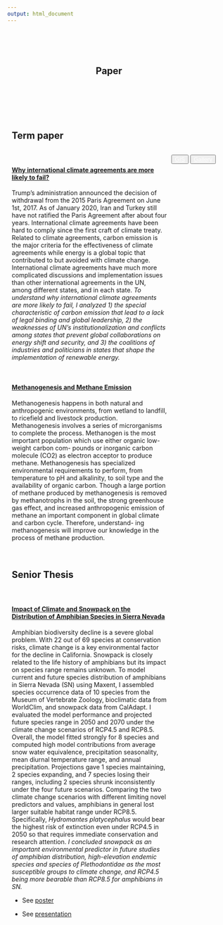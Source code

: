 ```yaml
---
output: html_document
---
```

<style>
.column {
  float: left;
  padding: 10px;
}

.left {
  width: 30%;
}

.right {
  width: 70%;
}

.row:after {
  content: "";
  display: table;
  clear: both;
}

</style>


<br><br><br>

<center>

<h2>Paper&emsp;&emsp;</h2>

</center>

<br><br><br>

<div class=""row>
  <div class="column left" align="center">
  <h2>Term paper</h2>
  </div>
  <div class="column right">
  <a href="paper/International_climate_agreements.pdf"><h4>**Why international climate agreements are more likely to fail?**</h4></a>
  <p>Trump’s administration announced the decision of withdrawal from the 2015 Paris Agreement on June 1st, 2017. As of January 2020, Iran and Turkey still have not ratified the Paris Agreement after about four years. International climate agreements have been hard to comply since the first craft of climate treaty. Related to climate agreements, carbon emission is the major criteria for the effectiveness of climate agreements while energy is a global topic that contributed to but avoided with climate change. International climate agreements have much more complicated discussions and implementation issues than other international agreements in the UN, among different states, and in each state. <i>To understand why international climate agreements are more likely to fail, I analyzed 1) the special characteristic of carbon emission that lead to a lack of legal binding and global leadership, 2) the weaknesses of UN’s institutionalization and conflicts among states that prevent global collaborations on energy shift and security, and 3) the coalitions of industries and politicians in states that shape the implementation of renewable energy.</i></p>
  
<br>

  <a href="paper/Methanogenesis.pdf"><h4>**Methanogenesis and Methane Emission**</h4></a>
  <p>Methanogenesis happens in both natural and anthropogenic environments, from wetland to landfill, to ricefield and livestock production. Methanogenesis involves a series of microrganisms to complete the process. Methanogen is the most important population which use either organic low-weight carbon com- pounds or inorganic carbon molecule (CO2) as electron acceptor to produce methane. Methanogenesis has specialized environmental requirements to perform, from temperature to pH and alkalinity, to soil type and the availability of organic carbon. Though a large portion of methane produced by methanogenesis is removed by methanotrophs in the soil, the strong greenhouse gas effect, and increased anthropogenic emission of methane an important component in global climate and carbon cycle. Therefore, understand- ing methanogenesis will improve our knowledge in the process of methane production.</p>
  </div>
</div>

<br>

<div class=""row>
  <div class="column left" align="center">
  <h2>Senior Thesis</h2>
  </div>
  <div class="column right">
  <a href="paper/amphibian_thesis.pdf"><h4>**Impact of Climate and Snowpack on the Distribution of Amphibian Species in Sierra Nevada**</h4></a>
  <p>Amphibian biodiversity decline is a severe global problem. With 22 out of 69 species at conservation risks, climate change is a key environmental factor for the decline in California. Snowpack is closely related to the life history of amphibians but its impact on species range remains unknown. To model current and future species distribution of amphibians in Sierra Nevada (SN) using Maxent, I assembled species occurrence data of 10 species from the Museum of Vertebrate Zoology, bioclimatic data from WorldClim, and snowpack data from CalAdapt. I evaluated the model performance and projected future species range in 2050 and 2070 under the climate change scenarios of RCP4.5 and RCP8.5. Overall, the model fitted strongly for 8 species and computed high model contributions from average snow water equivalence, precipitation seasonality, mean diurnal temperature range, and annual precipitation. Projections gave 1 species maintaining, 2 species expanding, and 7 species losing their ranges, including 2 species shrunk inconsistently under the four future scenarios. Comparing the two climate change scenarios with different limiting novel predictors and values, amphibians in general lost larger suitable habitat range under RCP8.5. Specifically, <i>Hydromantes platycephalus</i> would bear the highest risk of extinction even under RCP4.5 in 2050 so that requires immediate conservation and research attention. <i>I concluded snowpack as an important environmental predictor in future studies of amphibian distribution, high-elevation endemic species and species of Plethodontidae as the most susceptible groups to climate change, and RCP4.5 being more bearable than RCP8.5 for amphibians in SN.</i></p>
  <ul>
    <li>
    <p>
    See <a href="paper/amphibian_poster.pdf">poster</a>
    </p>
    </li>
    <li>
    <p>
    See <a href="paper/amphibian_ppt.pdf">presentation</a>
    </p>
    </li>
  </ul>
  </div>
</div>

<br>
<br>
<br>


<div  align="center" id="footer">
  <button type="button" class="btn btn-primary disabled"><a href="gis.html" style="color:white">GIS</a></button>
  <button type="button" class="btn btn-primary disabled"><a href="gallery.html" style="color:white">Gallery</a></button>
</div>